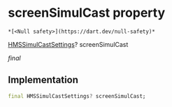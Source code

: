 # screenSimulCast property

    *[<Null safety>](https://dart.dev/null-safety)*

[HMSSimulCastSettings](../../model_hms_simul_cast_settings/HMSSimulCastSettings-class)? screenSimulCast

_final_

## Implementation

```dart
final HMSSimulCastSettings? screenSimulCast;


```
